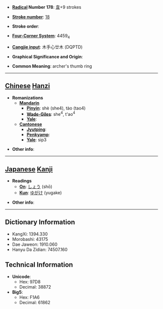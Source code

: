 * '''[[Wiktionary:Chinese radical index| Radical]] Number 178''': [[Wiktionary:Chinese radical index 韋|韋]]+9 strokes

* '''[[Wiktionary:Chinese total strokes index|Stroke number]]''': [[Wiktionary:Chinese total strokes index 18|18]]

* '''Stroke order''': 

* '''[[Wiktionary:Chinese four corner index|Four-Corner System]]''': 4459<sub>4</sub>

* '''[[Wiktionary:Chinese Cangjie index|Cangjie input]]''': 木手心廿木 (DQPTD)

* '''Graphical Significance and Origin''': 

* '''Common Meaning''': archer's thumb ring

----

== [[Chinese]] [[Hanzi]] ==

* '''Romanizations'''
** '''[[Mandarin]]'''
*** '''[[Pinyin]]''': shè (she4), tào (tao4)
*** '''[[Wade-Giles]]''': she<sup>4</sup>, t'ao<sup>4</sup>
*** '''[[Yale]]''': 
** '''[[Cantonese]]'''
*** '''[[Jyutping]]''':
*** '''[[Penkyamp]]''': 
*** '''[[Yale]]''': sip3

* '''Other info''': 

----

== [[Japanese]] [[Kanji]] ==

* '''Readings'''
** '''[[On]]''': [[しょう]] (shō)
** '''[[Kun]]''': [[ゆがけ]] (yugake)

* '''Other info''':  

----

== Dictionary Information ==

* KangXi: 1394.330
* Morobashi: 43175
* Dae Jaweon: 1910.060
* Hanyu Da Zidian: 74507.160

== Technical Information ==

* '''Unicode''':
** Hex: 97D8
** Decimal: 38872
* '''Big5''':
** Hex: F1A6
** Decimal: 61862